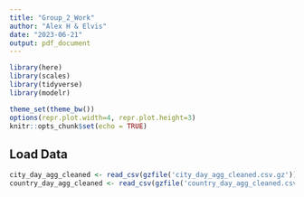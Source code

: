 ```yaml
---
title: "Group_2_Work"
author: "Alex H & Elvis"
date: "2023-06-21"
output: pdf_document
---
```


```r
library(here)
library(scales)
library(tidyverse)
library(modelr)

theme_set(theme_bw())
options(repr.plot.width=4, repr.plot.height=3)
knitr::opts_chunk$set(echo = TRUE)
```

## Load Data

```r
city_day_agg_cleaned <- read_csv(gzfile('city_day_agg_cleaned.csv.gz'))
country_day_agg_cleaned <- read_csv(gzfile('country_day_agg_cleaned.csv.gz'))
```

